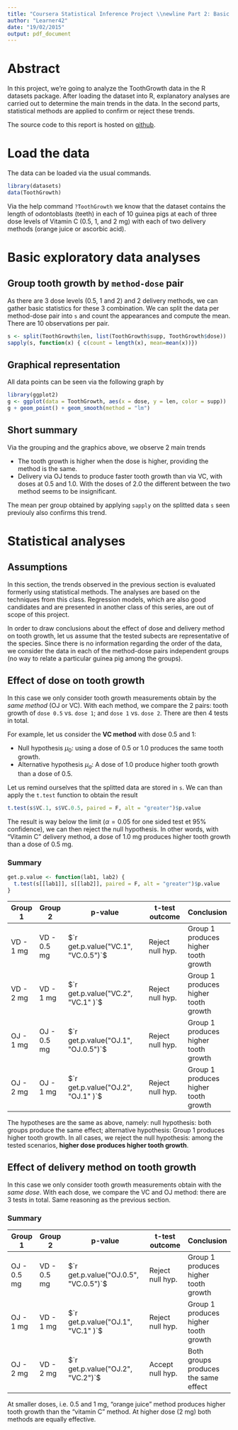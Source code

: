 ```yaml
---
title: "Coursera Statistical Inference Project \\newline Part 2: Basic inferential data analysis"
author: "Learner42"
date: "19/02/2015"
output: pdf_document
---
```


# Abstract
In this project, we're going to analyze the ToothGrowth data in the R datasets package. After loading the dataset into R, explanatory analyses are carried out to determine the main trends in the data. In the second parts, statistical methods are applied to confirm or reject these trends.

The source code to this report is hosted on [github](https://github.com/learner42/statinference-011/blob/master/project_2.Rmd).

# Load the data
The data can be loaded via the usual commands.
```r
library(datasets)
data(ToothGrowth)
```
Via the help command ``?ToothGrowth`` we know that the dataset contains the length of odontoblasts (teeth) in each of 10 guinea pigs at each of three dose levels of Vitamin C (0.5, 1, and 2 mg) with each of two delivery methods (orange juice or ascorbic acid). 

# Basic exploratory data analyses 
## Group tooth growth by ``method-dose`` pair
As there are 3 dose levels (0.5, 1 and 2) and 2 delivery methods, we can gather basic statistics for these 3 combination. We can split the data per method-dose pair into ``s`` and count the appearances and compute the mean. There are 10 observations per pair.
```r
s <- split(ToothGrowth$len, list(ToothGrowth$supp, ToothGrowth$dose))
sapply(s, function(x) { c(count = length(x), mean=mean(x))})
```

## Graphical representation
All data points can be seen via the following graph by
```r
library(ggplot2)
g <- ggplot(data = ToothGrowth, aes(x = dose, y = len, color = supp)) 
g + geom_point() + geom_smooth(method = "lm")
```

## Short summary
Via the grouping and the graphics above, we observe 2 main trends

 * The tooth growth is higher when the dose is higher, providing the method is the same.
 * Delivery via OJ tends to produce faster tooth growth than via VC, with doses at 0.5 and 1.0. With the doses of 2.0 the different between the two method seems to be insignificant.
 
The mean per group obtained by applying ``sapply`` on the splitted data ``s`` seen previouly also confirms this trend.

# Statistical analyses
## Assumptions
In this section, the trends observed in the previous section is evaluated formerly using statistical methods. The analyses are based on the techniques from this class. Regression models, which are also good candidates and are presented in another class of this series, are out of scope of this project.

In order to draw conclusions about the effect of dose and delivery method on tooth growth, let us assume that the tested subects are representative of the species. Since there is no information regarding the order of the data, we consider the data in each of the method-dose pairs independent groups (no way to relate a particular guinea pig among the groups).

## Effect of dose on tooth growth
In this case we only consider tooth growth measurements obtain by the *same method* (OJ or VC). With each method, we compare the 2 pairs: tooth growth of ``dose 0.5`` vs. ``dose 1``; and ``dose 1`` vs. ``dose 2``. There are then 4 tests in total. 

For example, let us consider the **VC method** with dose 0.5 and 1:

 * Null hypothesis $\mu_0$: using a dose of 0.5 or 1.0 produces the same tooth growth.
 * Alternative hypothesis $\mu_a$: A dose of 1.0 produce higher tooth growth than a dose of 0.5.

Let us remind ourselves that the splitted data are stored in ``s``. We can than apply the ``t.test`` function to obtain the result

```r
t.test(s$VC.1, s$VC.0.5, paired = F, alt = "greater")$p.value
```

The result is way below the limit ($\alpha = 0.05$ for one sided test et 95% confidence), we can then reject the null hypothesis. In other words, with "Vitamin C" delivery method, a dose of 1.0 mg produces higher tooth growth than a dose of 0.5 mg.

### Summary
```r
get.p.value <- function(lab1, lab2) {
  t.test(s[[lab1]], s[[lab2]], paired = F, alt = "greater")$p.value
}
```  

| Group 1    | Group 2     | p-value                              | t-test outcome   | Conclusion
|------------|-------------|--------------------------------------|------------------|---------------
| VD - 1 mg  | VD - 0.5 mg | $`r get.p.value("VC.1",  "VC.0.5")`$ | Reject null hyp. | Group 1 produces higher tooth growth
| VD - 2 mg  | VD - 1   mg | $`r get.p.value("VC.2",  "VC.1"  )`$ | Reject null hyp. | Group 1 produces higher tooth growth
| OJ - 1 mg  | OJ - 0.5 mg | $`r get.p.value("OJ.1",  "OJ.0.5")`$ | Reject null hyp. | Group 1 produces higher tooth growth
| OJ - 2 mg  | OJ - 1   mg | $`r get.p.value("OJ.2",  "OJ.1"  )`$ | Reject null hyp. | Group 1 produces higher tooth growth

The hypotheses are the same as above, namely: null hypothesis: both groups produce the same effect; alternative hypothesis: Group 1 produces higher tooth growth. In all cases, we reject the null hypothesis: among the tested scenarios, **higher dose produces higher tooth growth**. 

## Effect of delivery method on tooth growth
In this case we only consider tooth growth measurements obtain with the *same dose*. With each dose, we compare the VC and OJ method: there are 3 tests in total. Same reasoning as the previous section.

### Summary
| Group 1     | Group 2     | p-value                              | t-test outcome   | Conclusion
|-------------|-------------|--------------------------------------|------------------|---------------
| OJ - 0.5 mg | VD - 0.5 mg | $`r get.p.value("OJ.0.5",  "VC.0.5")`$ | Reject null hyp. | Group 1 produces higher tooth growth
| OJ - 1   mg | VD - 1   mg | $`r get.p.value("OJ.1",    "VC.1"  )`$ | Reject null hyp. | Group 1 produces higher tooth growth
| OJ - 2   mg | VD - 2   mg | $`r get.p.value("OJ.2",    "VC.2")`$ | Accept null hyp. | Both groups produces the same effect

At smaller doses, i.e. 0.5 and 1 mg, "orange juice" method produces higher tooth growth than the "vitamin C" method. At higher dose (2 mg) both methods are equally effective.
